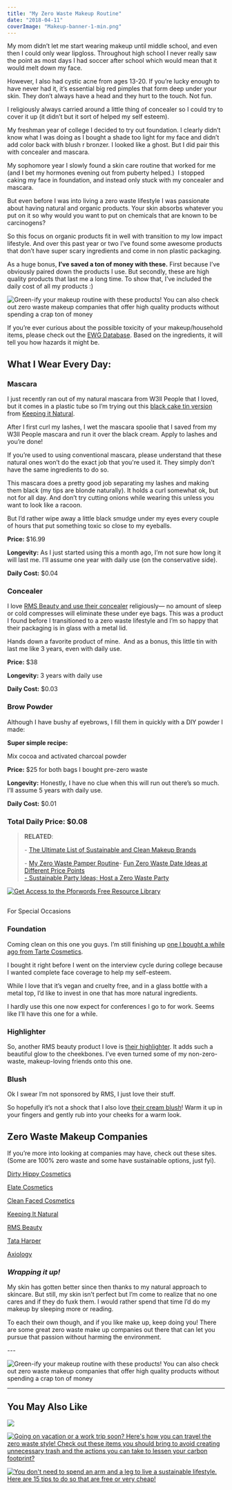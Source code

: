 ```yaml
---
title: "My Zero Waste Makeup Routine"
date: "2018-04-11"
coverImage: "Makeup-banner-1-min.png"
---
```


My mom didn’t let me start wearing makeup until middle school, and even then I could only wear lipgloss. Throughout high school I never really saw the point as most days I had soccer after school which would mean that it would melt down my face.

However, I also had cystic acne from ages 13-20. If you’re lucky enough to have never had it, it’s essential big red pimples that form deep under your skin. They don’t always have a head and they hurt to the touch. Not fun.

I religiously always carried around a little thing of concealer so I could try to cover it up (it didn’t but it sort of helped my self esteem).

My freshman year of college I decided to try out foundation. I clearly didn’t know what I was doing as I bought a shade too light for my face and didn’t add color back with blush r bronzer. I looked like a ghost. But I did pair this with concealer and mascara.

My sophomore year I slowly found a skin care routine that worked for me (and I bet my hormones evening out from puberty helped.)  I stopped caking my face in foundation, and instead only stuck with my concealer and mascara.

But even before I was into living a zero waste lifestyle I was passionate about having natural and organic products. Your skin absorbs whatever you put on it so why would you want to put on chemicals that are known to be carcinogens?

So this focus on organic products fit in well with transition to my low impact lifestyle. And over this past year or two I’ve found some awesome products that don’t have super scary ingredients and come in non plastic packaging.

As a huge bonus, **I’ve saved a ton of money with these.** First because I’ve obviously paired down the products I use. But secondly, these are high quality products that last me a long time. To show that, I’ve included the daily cost of all my products :)

![Green-ify your makeup routine with these products! You can also check out zero waste makeup companies that offer high quality products without spending a crap ton of money](images/Makeup-banner-1-min-1024x690.png)

If you’re ever curious about the possible toxicity of your makeup/household items, please check out the [EWG Database](http://www.ewg.org/skindeep/). Based on the ingredients, it will tell you how hazards it might be.

## What I Wear Every Day:

### Mascara

I just recently ran out of my natural mascara from W3ll People that I loved, but it comes in a plastic tube so I’m trying out this [black cake tin version](https://www.etsy.com/au/listing/527740620/black-creamy-cake-mascara-mineral-makeup) from [Keeping it Natural](https://www.etsy.com/listing/82306520/black-creamy-cake-mascara-cake-mascara?ref=shop_home_active_2).

After I first curl my lashes, I wet the mascara spoolie that I saved from my W3ll People mascara and run it over the black cream. Apply to lashes and you’re done!

If you’re used to using conventional mascara, please understand that these natural ones won’t do the exact job that you're used it. They simply don’t have the same ingredients to do so.

This mascara does a pretty good job separating my lashes and making them black (my tips are blonde naturally). It holds a curl somewhat ok, but not for all day. And don’t try cutting onions while wearing this unless you want to look like a racoon.

But I’d rather wipe away a little black smudge under my eyes every couple of hours that put something toxic so close to my eyeballs.

**Price:** $16.99

**Longevity:** As I just started using this a month ago, I’m not sure how long it will last me. I’ll assume one year with daily use (on the conservative side).

**Daily Cost:** $0.04

### Concealer

I love [RMS Beauty and use their concealer](https://www.rmsbeauty.com/products/un-cover-up) religiously— no amount of sleep or cold compresses will eliminate these under eye bags. This was a product I found before I transitioned to a zero waste lifestyle and I’m so happy that their packaging is in glass with a metal lid.

Hands down a favorite product of mine.  And as a bonus, this little tin with last me like 3 years, even with daily use.

**Price:** $38

**Longevity:** 3 years with daily use

**Daily Cost:** $0.03

### Brow Powder

Although I have bushy af eyebrows, I fill them in quickly with a DIY powder I made:

**Super simple recipe:**

Mix cocoa and activated charcoal powder

**Price:** $25 for both bags I bought pre-zero waste

**Longevity:** Honestly, I have no clue when this will run out there’s so much. I’ll assume 5 years with daily use.

**Daily Cost:** $0.01

### Total Daily Price: $0.08

> **RELATED**:
> 
> \- [The Ultimate List of Sustainable and Clean Makeup Brands](https://pforwords.com/sustainable-makeup-brands/)
> 
> \- [My Zero Waste Pamper Routine](https://pforwords.com/zero-waste-pamper-routine/)\- [Fun Zero Waste Date Ideas at Different Price Points](https://pforwords.com/23-zero-waste-date-ideas/)  
> [\- Sustainable Party Ideas; Host a Zero Waste Party](https://pforwords.com/zero-waste-party-ideas/)

[![Get Access to the Pforwords Free Resource Library](images/FREE-RESOURCE-LIBRARY-min.png)](https://mailchi.mp/be227f5f5cdc/freeresources)

##   
For Special Occasions

### Foundation

Coming clean on this one you guys. I’m still finishing up [one I bought a while ago from Tarte Cosmetics](https://tartecosmetics.com/en_US/makeup/face/foundation/water-foundation-spf-15/772.html?dwvar_772_color=fair%20neutral&cgid=makeup-face-foundation#start=1).

I bought it right before I went on the interview cycle during college because I wanted complete face coverage to help my self-esteem.

While I love that it’s vegan and cruelty free, and in a glass bottle with a metal top, I’d like to invest in one that has more natural ingredients.

I hardly use this one now expect for conferences I go to for work. Seems like I’ll have this one for a while.

### Highlighter

So, another RMS beauty product I love is [their highlighter](https://www.rmsbeauty.com/products/living-luminizer). It adds such a beautiful glow to the cheekbones. I’ve even turned some of my non-zero-waste, makeup-loving friends onto this one.

### Blush

Ok I swear I’m not sponsored by RMS, I just love their stuff.

So hopefully it’s not a shock that I also love [their cream blush](https://www.rmsbeauty.com/products/lip2cheek)! Warm it up in your fingers and gently rub into your cheeks for a warm look.

## Zero Waste Makeup Companies

If you’re more into looking at companies may have, check out these sites. (Some are 100% zero waste and some have sustainable options, just fyi).

[Dirty Hippy Cosmetics](https://www.etsy.com/au/shop/dirtyhippiecosmetics?ref=shop_sugg)

[Elate Cosmetics](https://elatebeauty.com/)

[Clean Faced Cosmetics](https://www.etsy.com/shop/CleanFacedCosmetics)

[Keeping It Natural](https://www.etsy.com/au/listing/527740620/black-creamy-cake-mascara-mineral-makeup?ref=related-1)

[RMS Beauty](https://www.rmsbeauty.com/)

[Tata Harper](https://www.tataharperskincare.com/shop-all/product-type/natural-makeup)

[Axiology](https://axiologybeauty.com/collections/all)

### _Wrapping it up!_

My skin has gotten better since then thanks to my natural approach to skincare. But still, my skin isn’t perfect but I’m come to realize that no one cares and if they do fuxk them. I would rather spend that time I’d do my makeup by sleeping more or reading.

To each their own though, and if you like make up, keep doing you! There are some great zero waste make up companies out there that can let you pursue that passion without harming the environment.

\---

![Green-ify your makeup routine with these products! You can also check out zero waste makeup companies that offer high quality products without spending a crap ton of money](images/makeup-pin-min-683x1024.jpg)

* * *

## You May Also Like

[![](images/tea-pin-min-684x1024.png)](https://pforwords.com/how-to-have-a-plastic-free-cup-of-tea/)

[![Going on vacation or a work trip soon? Here's how you can travel the zero waste style! Check out these items you should bring to avoid creating unnecessary trash and the actions you can take to lessen your carbon footprint?](images/Travel-pin-min-669x1024.jpg)](https://pforwords.com/how-to-travel-the-zero-waste-style/?highlight=travel)

[![You don't need to spend an arm and a leg to live a sustainable lifestyle. Here are 15 tips to do so that are free or very cheap!](images/15-Cheap-Ways-to-Live-More-Sustainably-min-667x1024.jpg)](https://pforwords.com/cheap-ways-live-sustainably/)
